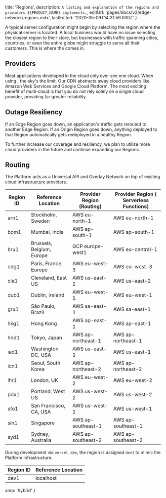 
  title: 'Regions',
  description: `A listing and explanation of the regions and providers ${PRODUCT_NAME} implements.`,
  editUrl: 'pages/docs/v2/edge-network/regions.mdx',
  lastEdited: '2020-05-09T14:31:59.000Z'
}

A typical server configuration might begin by selecting the region where the physical server is located. A local business would have no issue selecting the closest region to their store, but businesses with traffic spanning cities, countries, or even the entire globe might struggle to serve all their customers. This is where the <CdnName /> comes in.

## Providers

Most applications developed in the cloud only ever see one cloud. When using <ProductName />, the sky's the limit. Our CDN abstracts away cloud providers like Amazon Web Services and Google Cloud Platform. The most exciting benefit of multi-cloud is that you do not rely solely on a single cloud provider, providing far greater reliability.

## Outage Resiliency

If an Edge Region goes down, an application's traffic gets rerouted to another Edge Region. If an Origin Region goes down, anything deployed to that Region automatically gets redeployed in a healthy Region.

To further increase our coverage and resiliency, we plan to utilize more cloud providers in the future and continue expanding our Regions.

## Routing

The <ProductName /> Platform acts as a Universal API and Overlay Network on top of existing cloud infrastructure providers.

| Region ID | Reference Location        | Provider Region (Routing)   | Provider Region (<ProductShortName /> Serverless Functions) |
| --------- | ------------------------- | --------------------------- | ----------------------------------------------------------- |
| arn1      | Stockholm, Sweden         | AWS eu-north-1              | AWS eu-north-1                                              |
| bom1      | Mumbai, India             | AWS ap-south-1              | AWS ap-south-1                                              |
| bru1      | Brussels, Belgium, Europe | GCP europe-west1            | AWS eu-central-1                                            |
| cdg1      | Paris, France, Europe     | AWS eu-west-3               | AWS eu-west-3                                               |
| cle1      | Cleveland, East US        | AWS us-east-2               | AWS us-east-2                                               |
| dub1      | Dublin, Ireland           | AWS eu-west-1               | AWS eu-west-1                                               |
| gru1      | São Paulo, Brazil         | AWS sa-east-1               | AWS sa-east-1                                               |
| hkg1      | Hong Kong                 | AWS ap-east-1               | AWS ap-east-1                                               |
| hnd1      | Tokyo, Japan              | AWS ap-northeast-1          | AWS ap-northeast-1                                          |
| iad1      | Washington DC, USA        | AWS us-east-1               | AWS us-east-1                                               |
| icn1      | Seoul, South Korea        | AWS ap-northeast-2          | AWS ap-northeast-2                                          |
| lhr1      | London, UK                | AWS eu-west-2               | AWS eu-west-2                                               |
| pdx1      | Portland, West US         | AWS us-west-2               | AWS us-west-2                                               |
| sfo1      | San Francisco, CA, USA    | AWS us-west-1               | AWS us-west-1                                               |
| sin1      | Singapore                 | AWS ap-southeast-1          | AWS ap-southeast-1                                          |
| syd1      | Sydney, Australia         | AWS ap-southeast-2          | AWS ap-southeast-2                                          |

During development via `vercel dev`, the region is assigned `dev1` to mimic the <ProductName /> Platform infrastructure.

| Region ID | Reference Location |
| --------- | ------------------ |
| dev1      | localhost          |


  amp: 'hybrid'
}
